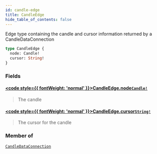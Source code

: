 ```yaml
---
id: candle-edge
title: CandleEdge
hide_table_of_contents: false
---
```








Edge type containing the candle and cursor information returned by a CandleDataConnection

```graphql
type CandleEdge {
  node: Candle!
  cursor: String!
}
```


### Fields

#### [<code style={{ fontWeight: 'normal' }}>CandleEdge.<b>node</b></code>](#)<Bullet />[`Candle!`](/mainnet/api/graphql/objects/candle) <Badge class="secondary" text="non-null"/> <Badge class="secondary" text="object"/>
> The candle
> 

#### [<code style={{ fontWeight: 'normal' }}>CandleEdge.<b>cursor</b></code>](#)<Bullet />[`String!`](/mainnet/api/graphql/scalars/string) <Badge class="secondary" text="non-null"/> <Badge class="secondary" text="scalar"/>
> The cursor for the candle
> 



### Member of

[`CandleDataConnection`](/mainnet/api/graphql/objects/candle-data-connection)  <Badge class="secondary" text="object"/>



